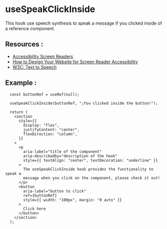 
<Meta of={SpeakClickInside} />

# **useSpeakClickInside**

This hook use speech synthesis to speak a message if you clicked inside of a reference component.

## **Resources** :

- [Accessibility Screen Readers](https://www.w3schools.com/accessibility/accessibility_screen_readers.php)
- [How to Design Your Website for Screen Reader Accessibility](https://blog.hubspot.com/website/screen-reader-accessibility)
- [W3C: Text to Speech ](https://www.w3.org/WAI/perspective-videos/speech/)

## **Example** :

```tsx
  const buttonRef = useRef(null);

  useSpeakClickInside(buttonRef, "¡You clicked inside the button!");

  return (
    <section
      style={{
        display: "flex",
        justifyContent: "center",
        flexDirection: "column",
      }}
    >
      <p
        aria-label="title of the component"
        aria-describedby="description of the hook"
        style={{ textAlign: "center", textDecoration: "underline" }}
      >
        The useSpeakClickInside hook provides the functionality to speak a
        message when you click on the component, please check it out!
      </p>
      <button
        aria-label="button to click"
        ref={buttonRef}
        style={{ width: "100px", margin: "0 auto" }}
      >
        Click here
      </button>
    </section>
  );
```